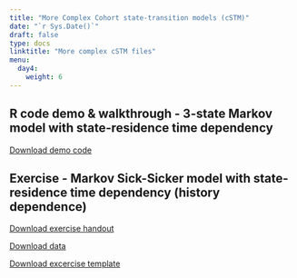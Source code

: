 ```yaml
---
title: "More Complex Cohort state-transition models (cSTM)"
date: "`r Sys.Date()`"
draft: false
type: docs
linktitle: "More complex cSTM files"
menu:
  day4:
    weight: 6
---
```


## R code demo & walkthrough - 3-state Markov model with state-residence time dependency

[Download demo code](../../../Course_Modularization/Markov models/Markov 3-state/Markov_3state_tunnels.Rmd)

## Exercise - Markov Sick-Sicker model with state-residence time dependency (history dependence)

[Download exercise handout](../../../Course_Modularization/Markov models/Markov Sick-Sicker/exercise worksheets/markov_sick-sicker_tunnels_exercise.html)

[Download data](../../../Course_Modularization/Markov models/Markov Sick-Sicker/solutions/HMD_USA_Mx_2015.csv)

[Download excercise template](../../../Course_Modularization/Markov models/Markov Sick-Sicker/templates/markov_sick-sicker_tunnels_template.Rmd)

<!-- [Download excercise solutions](../../../Course_Modularization/Markov models/Markov Sick-Sicker/solutions/markov_sick-sicker_tunnels_solutions.Rmd) -->

